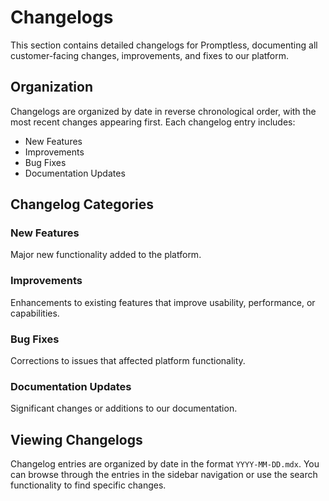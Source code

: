 # Changelogs

This section contains detailed changelogs for Promptless, documenting all customer-facing changes, improvements, and fixes to our platform.

## Organization

Changelogs are organized by date in reverse chronological order, with the most recent changes appearing first. Each changelog entry includes:

- New Features
- Improvements
- Bug Fixes
- Documentation Updates

## Changelog Categories

### New Features
Major new functionality added to the platform.

### Improvements
Enhancements to existing features that improve usability, performance, or capabilities.

### Bug Fixes
Corrections to issues that affected platform functionality.

### Documentation Updates
Significant changes or additions to our documentation.

## Viewing Changelogs

Changelog entries are organized by date in the format `YYYY-MM-DD.mdx`. You can browse through the entries in the sidebar navigation or use the search functionality to find specific changes.